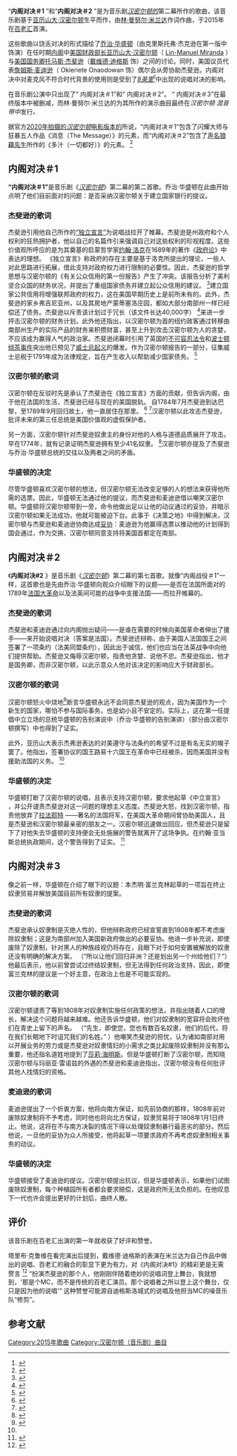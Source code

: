 {{Rough translation|time=2020-12-20T02:46:35+00:00}}
“'''内阁对决＃1''' ”和“'''内阁对决＃2''' ”是为音乐剧''[[漢密爾頓_(音樂劇)|汉密尔顿的]]''第二幕所作的歌曲，该音乐剧基于[[亚历山大·汉密尔顿|亚历山大·汉密尔顿]]生平而作，由[[林-曼努爾·米蘭達|林·曼努尔·米兰达]]作词作曲，于2015年在[[百老匯劇院|百老汇]]首演。

这些歌曲以饶舌对决的形式描绘了[[乔治·华盛顿|乔治·华盛顿]]（由克里斯托弗·杰克逊在第一版中饰演）在任时期[[內閣|内阁]]中[[美国财政部长|美国财政部长]][[亚历山大·汉密尔顿|亚历山大·汉密尔顿]]（ [[林-曼努爾·米蘭達|Lin-Manuel Miranda]] ）与[[美国国务卿|美国国务卿]][[托马斯·杰斐逊|托马斯·杰斐逊]]（[[戴維德·迪格斯|戴维德·迪格斯]] 饰）之间的讨论。同时，美国议员代表[[詹姆斯·麦迪逊|詹姆斯·麦迪逊]]（ Okieriete Onaodowan 饰）偶尔会从旁协助杰斐逊。内阁对决中对麦克风不符合时代背景的使用则是受到了[[街頭痞子|''8英里'']]<ref>{{Cite news|author=Wickman|first=Forrest|date=24 September 2015|title=All the Hip-Hop References in Hamilton: A Track-by-Track Guide|url=http://www.slate.com/blogs/browbeat/2015/09/24/hamilton_s_hip_hop_references_all_the_rap_and_r_b_allusions_in_lin_manuel.html|work=Slate|accessdate=24 May 2016|archive-date=2020-12-06|archive-url=https://web.archive.org/web/20201206103903/http://www.slate.com/blogs/browbeat/2015/09/24/hamilton_s_hip_hop_references_all_the_rap_and_r_b_allusions_in_lin_manuel.html|dead-url=no}}</ref>中出现的说唱对决的影响。

在音乐剧公演中只出现了“ 内阁对决＃1”和“ 内阁对决＃2”。 “ 内阁对决＃3”在最终版本中被删减，而林·曼努尔·米兰达的为其所作的演示曲目最终在''汉密尔顿 混音带中''发行''。''

据官方[[汉密尔顿_(2020年电影)|2020年拍摄的''汉密尔顿''电影版本的]]所说，“内阁对决＃1”包含了闪耀大师与狂暴五人作品《消息（The Message）》的元素，而“内阁对决＃2”包含了[[聲名狼藉先生|声名狼藉先生]]所作的《多汁（一切都好）》的元素。 <ref name="Press Kit">{{Cite web|title=Hamilton: Press Kit|url=https://lumiere-a.akamaihd.net/v1/documents/hamilton_credits_51acd41a.pdf|accessdate=29 June 2020|publisher=The Walt Disney Studios|archive-date=2020-10-28|archive-url=https://web.archive.org/web/20201028204904/https://lumiere-a.akamaihd.net/v1/documents/hamilton_credits_51acd41a.pdf|dead-url=no}}</ref>

== 内阁对决＃1 ==
{{Infobox song|name=内阁对决 #1|artist=[[Christopher_Jackson_(actor)|克里斯托弗·杰克逊]], [[戴维德·迪格斯|戴维德·迪格斯]], [[林·曼努尔·米兰达|林·曼努尔·米兰达]], [[Okieriete_Onaodowan|Okieriete Onaodowan]], &  ''[[Hamilton_(musical)|汉密尔顿]]''出演者|album=[[Hamilton_(album)|Hamilton]]|released=2015|genre=*[[Hip_hop_music|嘻哈]]
*[[剧场音乐|剧场音乐]]|length={{Duration|m=3|s=36}}|writer={{Plainlist|
*[[林·曼努尔·米兰达|林·曼努尔·米兰达]]
*[[Clifton_"Jiggs"_Chase|克利夫顿·纳撒尼尔·蔡斯]]
*[[Duke_Bootee|爱德华·G·弗莱彻]]
*[[Melle_Mel|梅尔文·格洛弗]]
*[[西尔维亚·罗宾逊|西尔维亚·罗宾逊]]<ref name=Program>https://lumiere-a.akamaihd.net/v1/documents/hamilton_credits_51acd41a.pdf</ref>}}|producer=}}'''“内阁对决＃1”'''是音乐剧《''[[漢密爾頓_(音樂劇)|汉密尔顿]]''》第二幕的第二首歌。乔治·华盛顿在此曲开始点明了他们目前面对的问题：是否采纳汉密尔顿关于建立国家银行的提议。

=== 杰斐逊的歌词 ===
杰斐逊引用他自己所作的[[美國獨立宣言|“独立宣言”]]为说唱战拉开了帷幕。杰斐逊是州政府和个人权利的狂热拥护者，他以自己的名篇作引来强调自己对这些权利的珍视程度。这些价值观所呼应的是为其奠基的启蒙哲学家[[约翰·洛克|约翰·洛克]]在1689年的著作《[[政府論|政府论]]》中表达的理想。 《独立宣言》称政府的存在主要是基于洛克所提出的理论，一些人对此思路进行拓展，借此支持对政府权力进行限制的必要性。因此，杰斐逊的哲学思想与汉密尔顿的《有关公众信用的第一份报告》产生了冲突。该报告分析了美利坚合众国的财务状况，并提出了重组国家债务并建立起公众信用的建议。 <ref>{{Cite book|last=Staloff|first=Darren|title=Hamilton, Adams, Jefferson : the politics of Enlightenment and the American founding|date=2005|publisher=Hill and Wang|location=New York|isbn=0-8090-7784-1|edition=1st|url=https://archive.org/details/hamiltonadamsjef00stal}}</ref>建立国家公共信用将增强联邦政府的权力，这在美国早期历史上是前所未有的。此外，杰斐逊的家乡弗吉尼亚州，以及其房地产蒙蒂塞洛庄园，都如大部分南部州一样已经偿还了债务。杰斐逊以斥责该计划过于冗长（该文件长达40,000字） <ref>{{Cite book|last=Ellis|first=Joseph J.|title=Founding brothers : the revolutionary generation|url=https://archive.org/details/foundingbrothers0000elli_s9z2|date=2000|publisher=Alfred A. Knopf|location=New York|isbn=0-375-40544-5|edition=1st}}</ref>来进一步抨击汉密尔顿的财务计划。此外他还指出，以汉密尔顿为首的纽约政客通过转移由南部州生产的实际产品的财务来积攒财富，甚至上升到攻击汉密尔顿为人的贪婪，不应该成为赢得人气的政治家。杰斐逊闭幕时引用了英国的[[不可容忍法令|不可容忍法令]]和[[波士頓傾茶事件|波士顿倾茶事件]]突出他已预见了[[威士忌暴乱|威士忌起义]]的爆发。作为汉密尔顿报告的一部分，征集威士忌税于1791年成为法律规定，旨在产生收入以帮助减少国家债务。 <ref>{{Cite book|last=Howlett|first=Leon|title=The Kentucky bourbon experience|date=2012|publisher=Acclaim Press|location=Morley, MO|isbn=1935001817}}</ref>

=== 汉密尔顿的歌词 ===
汉密尔顿在反驳时先是承认了杰斐逊在《独立宣言》方面的贡献，但告诉内阁，由于他在法国的生活，杰斐逊已经与现在的美国脱轨。 自1784年7月杰斐逊到达巴黎，至1789年9月回归故土，他一直居住在那里。 <ref>{{Cite book|last=Ellis|first=Joseph J.|title=American sphinx : the character of Thomas Jefferson|date=1997|publisher=Alfred A. Knopf|location=New York|isbn=978-0-679-44490-9|edition=1.|url=https://archive.org/details/americansphinxch0000elli}}</ref> <ref>{{Cite book|last=Tucker|first=George|title=The life of Thomas Jefferson, Third President of the United States|url=https://archive.org/details/lifethomasjeffe01tuckgoog|date=1837|publisher=Carey, Lea & Blanchard}}</ref>汉密尔顿以此攻击杰斐逊，批评未来的第三任总统是美国价值观的虚假保护者。

另一方面，汉密尔顿针对杰斐逊奴隶主的身份对他的人格与道德品质展开了攻击。早在1774年，就有记录证明杰斐逊拥有至少41名奴隶。 <ref>{{Cite book|last=Cogliano|first=Francis D.|title=Thomas Jefferson : reputation and legacy|date=2006|publisher=Edinburgh Univ. Press|location=Edinburgh|isbn=978-0-7486-2499-7}}</ref>汉密尔顿亦提及了杰斐逊与乔治·华盛顿总统的交往以及两者之间的矛盾。

=== 华盛顿的决定 ===
尽管华盛顿喜欢汉密尔顿的想法，但汉密尔顿无法改变足够的人的想法来获得他所需的选票。因此，华盛顿无法通过他的提议，而杰斐逊和麦迪逊借以嘲笑汉密尔顿。华盛顿将汉密尔顿带到一旁，命令他做出足以让他的动议通过的妥协，并暗示汉密尔顿如果无法成功，他就可能被迫下台。此事于《决策之地》中得到解决，汉密尔顿与杰斐逊和麦迪逊协商达成[[1790妥协|妥协]]：麦迪逊为他赢得选票以推动他的计划得到国会通过，作为交换，汉密尔顿同意支持将美国首都定在南部。

== 内阁对决＃2 ==
《'''内阁对决#2''' 》是音乐剧《''[[漢密爾頓_(音樂劇)|汉密尔顿]]''》第二幕的第七首歌。就像“内阁战役＃1”一样，这首歌也是先由乔治·华盛顿向观众介绍眼下的议题——是否在法国所面对的1789年[[法国大革命|法国大革命]]以及法英间可能的战争中支援法国——而拉开帷幕的。

=== 杰斐逊的歌词 ===
杰斐逊和麦迪逊通过向内阁抛出疑问——是谁在需要的时候向美国革命者伸出了援手——来开始说唱对决（答案是法国）。杰斐逊还辩称，由于美国人法国国王之间签署了一项条约（法美同盟条约），因此出于诚信，他们也应当在法英战争中向他们提供帮助。杰斐逊又侮辱汉密尔顿，指责他贪婪、说他不忠。杰斐逊指出，他才是国务卿，而非汉密尔顿，以此示意众人他对该决定的影响应大于财政部长。

=== 汉密尔顿的歌词 ===
汉密尔顿怒火中烧地<ref name="#2">{{Cite AV media|date=2015|title=[[Hamilton_(album)|Hamilton (album)]]|medium=CD|url=|time=|publisher=Atlantic Recording Corporation}}</ref>断言华盛顿永远不会同意杰斐逊的观点，因为美国作为一个新生的国家，哪怕不参与国际事务，也是幼小且不安定的。实际上，这在第一任提倡中立立场的总统华盛顿的告别演说中（乔治·华盛顿的告别演讲）（部分由汉密尔顿撰写）中也得到了证实。

此外，亚历山大表示杰弗逊表达的对美遵守与法条约的希望不过是有名无实的幌子罢了。他指出，签署协议的国王路易十六国王在革命中已经被杀，因而美国并没有援助法国的义务。 <ref name="#2"/>

=== 华盛顿的决定 ===
华盛顿打断了汉密尔顿的说唱，且表示支持汉密尔顿，要求他起草《中立宣言》 ，并公开谴责杰斐逊对这一问题的理想主义态度。杰斐逊大怒，找到汉密尔顿，指责他放弃了[[拉法耶特侯爵|拉法耶特]] ——著名的法国将军，在美国大革命期间曾协助美国人，且是杰斐逊和汉密尔顿最亲密的朋友之一。汉密尔顿迅速做出回应，但杰斐逊只是留下了对他失去华盛顿的支持便会无处施展的警告就离开了这场争执。在约翰·亚当斯总统执政期间，这个警告得到了证实。 <ref>{{Cite book|last=Chernow|first=Ron|title=Washington : a life|date=2010|publisher=Penguin Press|location=New York|isbn=978-1-59420-266-7|edition=1. publ.|url=https://archive.org/details/washingtonlife00cher_0}}</ref>

== 内阁对决＃3 ==
像之前一样，华盛顿在介绍了眼下的议题：本杰明·富兰克林起草的一项旨在终止奴隶贸易并解放美国目前所有奴隶的提案。

=== 杰斐逊的歌词 ===
杰斐逊承认奴隶制是灭绝人性的，但他辩称政府已经宣誓直到1808年都不考虑废除奴隶制；这是为南部州加入美国新政府做出的必要妥协。他进一步补充说，即使废除了奴隶制，针对黑人的种族歧视仍将存在，且眼下对于如何安置被解放的奴隶还没有明确的解决方案。 （“所以让他们回归非洲？还是划出另一个州给他们？”）他最后表示，他以前曾尝试过终结奴隶制，但无法得到任何政治支持，因此，即使富兰克林的提议是一个好主意，在政治上也是不可能实现的。

=== 汉密尔顿的歌词 ===
汉密尔顿谴责了等到1808年对奴隶制实施任何政策的想法，并指出随着人口的增长，解决这个问题将越来越难。他还告诉华盛顿，他们对奴隶制的宽容将会败坏他们在青史上留下的声名。 （“先生，即使您，您也有数百名奴隶，他们的后代，将在我们长眠地下时诅咒我们的名姓。” ）他嘲笑杰斐逊的担忧，认为诸如南部对用以开展业务的劳力或是杰斐逊对奴隶情妇的小需求之类比起废除奴隶制并没有那么重要，他还指名道姓地提到了[[莎麗·海明斯|莎莉·海明斯]]。但是华盛顿打断了汉密尔顿，而知晓汉密尔顿与玛丽亚·雷诺兹的外遇的杰斐逊和麦迪逊指出，汉密尔顿没有任何批评其他人找情妇的资格。

=== 麦迪逊的歌词 ===
麦迪逊提出了一个折衷方案，他将向南方保证，如先前协商的那样，1808年前对废除奴隶制将不予考虑，同时他也将向北方保证，奴隶贸易将于1808年1月1日终止。他说，这将在不与南方决裂的情况下得以处理奴隶制暴行最恶劣的部分。然后他说，一旦他的妥协为众人所接受，他将起草一项要求政府不再考虑奴隶制相关事务的动议。

=== 华盛顿的决定 ===
华盛顿接受了麦迪逊的提议。汉密尔顿提出抗议，但是华盛顿表示，如果他们试图废除奴隶制，每个种植园所有者都会要求赔偿，这是政府所无法负担的。在他叹息下一代也许会提出更好的计划后，曲终人散。

== 评价 ==
该音乐剧在百老汇出演的第一年就收获了好评和赞誉。

塔里布·克鲁维在看完演出后提到，戴维德·迪格斯的表演在米兰达为自己作品中做出的说唱、百老汇的融合的彰显下更为有力，对《内阁对决#1》的精彩更是无需赘言 <ref name="kweli">{{Cite web|title=Is Hamilton Technically Impressive Rap? Talib Kweli Analyzes the Broadway Smash|url=http://www.vulture.com/2015/10/talib-kweli-analyzes-hamilton.html|accessdate=October 20, 2015|author=Kweli|first=Talib|work=www.vulture.com|archive-date=2020-11-08|archive-url=https://web.archive.org/web/20201108104744/https://www.vulture.com/2015/10/talib-kweli-analyzes-hamilton.html|dead-url=no}}</ref> “扮演杰斐逊的那个人，他刚刚伴随着绝妙的说唱词登上舞台，我就想到，'那是个MC，而不是传统的百老汇演员。那个说唱者之所以登上这个舞台，仅只是因为他的说唱'“ 这种赞誉可能源自迪格斯洛城式的说唱及他担当MC的噪音乐队“修剪”。

== 参考文献 ==
{{Reflist|30em}}
[[Category:2015年歌曲|Category:2015年歌曲]]
[[Category:汉密尔顿（音乐剧）曲目|Category:汉密尔顿（音乐剧）曲目]]